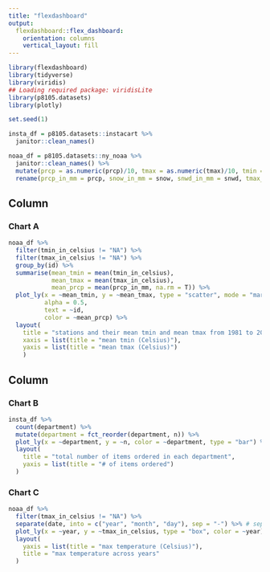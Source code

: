 ```yaml
---
title: "flexdashboard"
output: 
  flexdashboard::flex_dashboard:
    orientation: columns
    vertical_layout: fill
---
```


```r
library(flexdashboard)
library(tidyverse)
library(viridis)
## Loading required package: viridisLite
library(p8105.datasets)
library(plotly)
```

```r
set.seed(1)

insta_df = p8105.datasets::instacart %>% 
  janitor::clean_names()

noaa_df = p8105.datasets::ny_noaa %>% 
  janitor::clean_names() %>% 
  mutate(prcp = as.numeric(prcp)/10, tmax = as.numeric(tmax)/10, tmin = as.numeric(tmin)/10) %>% # change the unit
  rename(prcp_in_mm = prcp, snow_in_mm = snow, snwd_in_mm = snwd, tmax_in_celsius = tmax, tmin_in_celsius = tmin)
```

Column {data-width=650}
-----------------------------------------------------------------------

### Chart A

```r
noaa_df %>% 
  filter(tmin_in_celsius != "NA") %>% 
  filter(tmax_in_celsius != "NA") %>%
  group_by(id) %>% 
  summarise(mean_tmin = mean(tmin_in_celsius), 
            mean_tmax = mean(tmax_in_celsius), 
            mean_prcp = mean(prcp_in_mm, na.rm = T)) %>%
  plot_ly(x = ~mean_tmin, y = ~mean_tmax, type = "scatter", mode = "markers", 
          alpha = 0.5, 
          text = ~id, 
          color = ~mean_prcp) %>% 
  layout(
    title = "stations and their mean tmin and mean tmax from 1981 to 2010", 
    xaxis = list(title = "mean tmin (Celsius)"), 
    yaxis = list(title = "mean tmax (Celsius)")
    )
```

Column {data-width=350}
-----------------------------------------------------------------------

### Chart B

```r
insta_df %>% 
  count(department) %>%
  mutate(department = fct_reorder(department, n)) %>% 
  plot_ly(x = ~department, y = ~n, color = ~department, type = "bar") %>% 
  layout(
    title = "total number of items ordered in each department", 
    yaxis = list(title = "# of items ordered")
  )
```

### Chart C

```r
noaa_df %>% 
  filter(tmax_in_celsius != "NA") %>%
  separate(date, into = c("year", "month", "day"), sep = "-") %>% # separate the date
  plot_ly(x = ~year, y = ~tmax_in_celsius, type = "box", color = ~year) %>% 
  layout(
    yaxis = list(title = "max temperature (Celsius)"), 
    title = "max temperature across years"
  )
```

